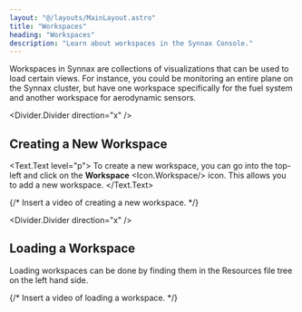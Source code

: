 ```yaml
---
layout: "@/layouts/MainLayout.astro"
title: "Workspaces"
heading: "Workspaces"
description: "Learn about workspaces in the Synnax Console."
---
```


Workspaces in Synnax are collections of visualizations that can be used to load
certain views. For instance, you could be monitoring an entire plane on the
Synnax cluster, but have one workspace specifically for the fuel system and
another workspace for aerodynamic sensors.

<Divider.Divider direction="x" />

## Creating a New Workspace
<Text.Text level="p">
To create a new workspace, you can go into the top-left and click on the
__Workspace__ <Icon.Workspace/> icon. This allows you to add a new workspace.
</Text.Text>

{/* Insert a video of creating a new workspace. */}

<Divider.Divider direction="x" />

## Loading a Workspace

Loading workspaces can be done by finding them in the Resources file tree on the
left hand side.

{/* Insert a video of loading a workspace. */}
